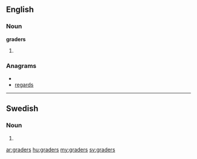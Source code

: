 ==English==
===Noun===
'''graders'''

# {{plural of|[[grader]]}}

===Anagrams===
* {{alphagram|adegrrs}}
* [[regards#English|regards]]

----

==Swedish==

===Noun===
{{infl|sv|noun form}}

# {{sv-noun-form-indef-gen-pl|grad}}

[[ar:graders]]
[[hu:graders]]
[[my:graders]]
[[sv:graders]]